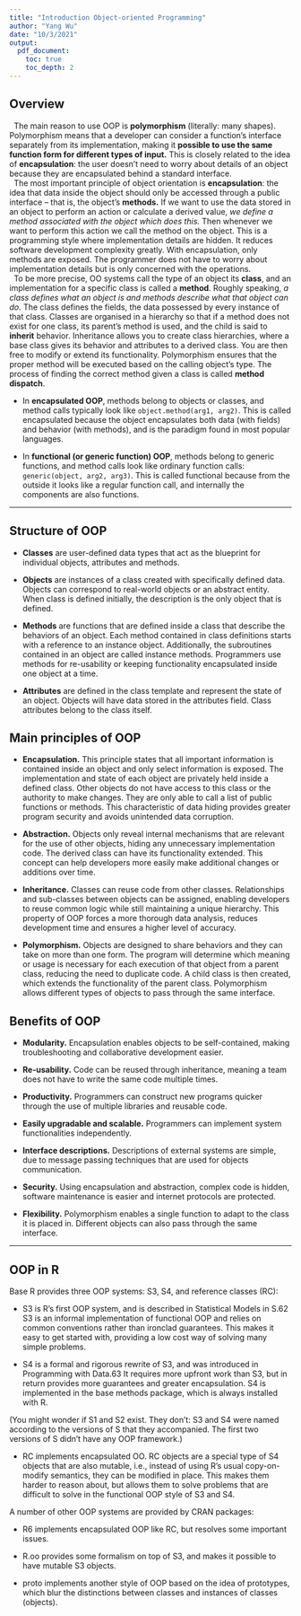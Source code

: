 ```yaml
---
title: "Introduction Object-oriented Programming"
author: "Yang Wu"
date: "10/3/2021"
output:
  pdf_document:
    toc: true
    toc_depth: 2
---
```


## Overview

|   The main reason to use OOP is **polymorphism** (literally: many shapes). Polymorphism means that a developer can consider a function’s interface separately from its implementation, making it **possible to use the same function form for different types of input.** This is closely related to the idea of **encapsulation**: the user doesn’t need to worry about details of an object because they are encapsulated behind a standard interface.

|   The most important principle of object orientation is **encapsulation**: the idea that data inside the object should only be accessed through a public interface – that is, the object’s **methods.** If we want to use the data stored in an object to perform an action or calculate a derived value, *we define a method associated with the object which does this.* Then whenever we want to perform this action we call the method on the object. This is a programming style where implementation details are hidden. It reduces software development complexity greatly. With encapsulation, only methods are exposed. The programmer does not have to worry about implementation details but is only concerned with the operations.

|   To be more precise, OO systems call the type of an object its **class**, and an implementation for a specific class is called a **method**. Roughly speaking, *a class defines what an object is and methods describe what that object can do*. The class defines the fields, the data possessed by every instance of that class. Classes are organised in a hierarchy so that if a method does not exist for one class, its parent’s method is used, and the child is said to **inherit** behavior. Inheritance allows you to create class hierarchies, where a base class gives its behavior and attributes to a derived class. You are then free to modify or extend its functionality. Polymorphism ensures that the proper method will be executed based on the calling object’s type. The process of finding the correct method given a class is called **method dispatch**.

* In **encapsulated OOP**, methods belong to objects or classes, and method calls typically look like `object.method(arg1, arg2)`. This is called encapsulated because the object encapsulates both data (with fields) and behavior (with methods), and is the paradigm found in most popular languages.

* In **functional (or generic function) OOP**, methods belong to generic functions, and method calls look like ordinary function calls: `generic(object, arg2, arg3)`. This is called functional because from the outside it looks like a regular function call, and internally the components are also functions.

---

## Structure of OOP

* **Classes** are user-defined data types that act as the blueprint for individual objects, attributes and methods.

* **Objects** are instances of a class created with specifically defined data. Objects can correspond to real-world objects or an abstract entity. When class is defined initially, the description is the only object that is defined.

* **Methods** are functions that are defined inside a class that describe the behaviors of an object. Each method contained in class definitions starts with a reference to an instance object. Additionally, the subroutines contained in an object are called instance methods. Programmers use methods for re-usability or keeping functionality encapsulated inside one object at a time.

* **Attributes** are defined in the class template and represent the state of an object. Objects will have data stored in the attributes field. Class attributes belong to the class itself.

## Main principles of OOP

* **Encapsulation.** This principle states that all important information is contained inside an object and only select information is exposed. The implementation and state of each object are privately held inside a defined class. Other objects do not have access to this class or the authority to make changes. They are only able to call a list of public functions or methods. This characteristic of data hiding provides greater program security and avoids unintended data corruption.

* **Abstraction.** Objects only reveal internal mechanisms that are relevant for the use of other objects, hiding any unnecessary implementation code. The derived class can have its functionality extended. This concept can help developers more easily make additional changes or additions over time.

* **Inheritance.** Classes can reuse code from other classes. Relationships and sub-classes between objects can be assigned, enabling developers to reuse common logic while still maintaining a unique hierarchy. This property of OOP forces a more thorough data analysis, reduces development time and ensures a higher level of accuracy.

* **Polymorphism.** Objects are designed to share behaviors and they can take on more than one form. The program will determine which meaning or usage is necessary for each execution of that object from a parent class, reducing the need to duplicate code. A child class is then created, which extends the functionality of the parent class. Polymorphism allows different types of objects to pass through the same interface.

## Benefits of OOP

* **Modularity.** Encapsulation enables objects to be self-contained, making troubleshooting and collaborative development easier.

* **Re-usability.** Code can be reused through inheritance, meaning a team does not have to write the same code multiple times.

* **Productivity.** Programmers can construct new programs quicker through the use of multiple libraries and reusable code.

* **Easily upgradable and scalable.** Programmers can implement system functionalities independently.

* **Interface descriptions.** Descriptions of external systems are simple, due to message passing techniques that are used for objects communication.

* **Security.** Using encapsulation and abstraction, complex code is hidden, software maintenance is easier and internet protocols are protected.

* **Flexibility.** Polymorphism enables a single function to adapt to the class it is placed in. Different objects can also pass through the same interface.

---

## OOP in R

Base R provides three OOP systems: S3, S4, and reference classes (RC):

* S3 is R’s first OOP system, and is described in Statistical Models in S.62 S3 is an informal implementation of functional OOP and relies on common conventions rather than ironclad guarantees. This makes it easy to get started with, providing a low cost way of solving many simple problems.

* S4 is a formal and rigorous rewrite of S3, and was introduced in Programming with Data.63 It requires more upfront work than S3, but in return provides more guarantees and greater encapsulation. S4 is implemented in the base methods package, which is always installed with R.

(You might wonder if S1 and S2 exist. They don’t: S3 and S4 were named according to the versions of S that they accompanied. The first two versions of S didn’t have any OOP framework.)

* RC implements encapsulated OO. RC objects are a special type of S4 objects that are also mutable, i.e., instead of using R’s usual copy-on-modify semantics, they can be modified in place. This makes them harder to reason about, but allows them to solve problems that are difficult to solve in the functional OOP style of S3 and S4.

A number of other OOP systems are provided by CRAN packages:

* R6 implements encapsulated OOP like RC, but resolves some important issues.

* R.oo provides some formalism on top of S3, and makes it possible to have mutable S3 objects.

* proto implements another style of OOP based on the idea of prototypes, which blur the distinctions between classes and instances of classes (objects).









